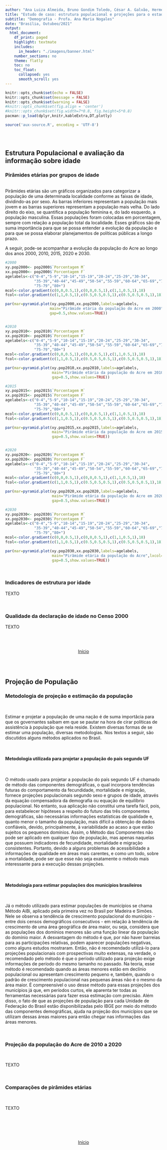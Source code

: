```yaml
---
author: "Ana Luiza Almeida, Bruno Gondim Toledo, César A. Galvão, Hermes Winarski"
title: "Estudo de caso: estrutura populacional e projeções para o estado do Acre"
subtitle: "Demografia - Profa. Ana Maria Nogales"
date: "Brasília, Outubeo/2021"
output:
  html_document:
    df_print: paged
    highlight: textmate
    includes:
      in_header: "./imagens/banner.html"
    number_sections: no
    theme: flatly
    toc: no
    toc_float:
      collapsed: yes
      smooth_scroll: yes
---
```


<!-- font-family: "Times New Roman", Times, serif; -->

<style type="text/css">
h1.title {
  font-size: 37px;
  text-align: center;
}

h3.subtitle {
  text-align: center;
}

h4.author { /* Header 4 - and the author and data headers use this too  */
  font-size: 18px;
  text-align: center;
}
h4.date { /* Header 4 - and the author and data headers use this too  */
  font-size: 18px;
  color: DarkBlue;
  text-align: center;
}
</style>

```r
knitr::opts_chunk$set(echo = FALSE)
knitr::opts_chunk$set(message = FALSE)
knitr::opts_chunk$set(warning = FALSE)
#knitr::opts_chunk$set(fig.align = 'center')
#knitr::opts_chunk$set(fig.width=7*0.8, fig.height=5*0.8)
pacman::p_load(dplyr,knitr,kableExtra,DT,plotly)

source('aux-source.R', encoding = 'UTF-8')

```





<br>

# {#inic .tabset}

## Estrutura Populacional e avaliação da informação sobre idade

### Pirâmides etárias por grupos de idade

<br>
Pirâmides etárias são um gráficos organizados para categorizar a população de uma determinada localidade conforme as faixas de idade, dividindo-as por sexo. As barras inferiores representam a população mais jovem e as barras superiores representam a população mais velha. Do lado direito do eixo, se quantifica a população feminina e, do lado esquerdo, a população masculina. Essas populações foram colocadas em porcentagem, sempre com relação a população total da localidade. Esses gráficos são de suma importância para que se possa entender a evolução da população e para que se possa elaborar planejamentos de políticas públicas a longo prazo.

A seguir, pode-se acompanhar a evolução da população do Acre ao longo dos anos  2000, 2010, 2015, 2020 e 2030.


```r
#2000
xy.pop2000<- pop2000$`Porcentagem M`
xx.pop2000<- pop2000$`Porcentagem F`
agelabels<-c("0-4","5-9","10-14","15-19","20-24","25-29","30-34",
             "35-39","40-44","45-49","50-54","55-59","60-64","65-69","70-74",
             "75-79","80+")
mcol<-color.gradient(c(0,0,0.5,1),c(0,0,0.5,1),c(1,1,0.5,1),18)
fcol<-color.gradient(c(1,1,0.5,1),c(0.5,0.5,0.5,1),c(0.5,0.5,0.5,1),18)

par(mar=pyramid.plot(xy.pop2000,xx.pop2000,labels=agelabels,
                    main="Pirâmide etária da população do Acre em 2000",lxcol=mcol,rxcol=fcol,
                    gap=0.5,show.values=TRUE))


#2010
xy.pop2010<- pop2010$`Porcentagem M`
xx.pop2010<- pop2010$`Porcentagem F`
agelabels<-c("0-4","5-9","10-14","15-19","20-24","25-29","30-34",
             "35-39","40-44","45-49","50-54","55-59","60-64","65-69","70-74",
             "75-79","80+")
mcol<-color.gradient(c(0,0,0.5,1),c(0,0,0.5,1),c(1,1,0.5,1),18)
fcol<-color.gradient(c(1,1,0.5,1),c(0.5,0.5,0.5,1),c(0.5,0.5,0.5,1),18)

par(mar=pyramid.plot(xy.pop2010,xx.pop2010,labels=agelabels,
                     main="Pirâmide etária da população do Acre em 2010",lxcol=mcol,rxcol=fcol,
                     gap=0.5,show.values=TRUE))

#2015
xy.pop2015<- pop2015$`Porcentagem M`
xx.pop2015<- pop2015$`Porcentagem F`
agelabels<-c("0-4","5-9","10-14","15-19","20-24","25-29","30-34",
             "35-39","40-44","45-49","50-54","55-59","60-64","65-69","70-74",
             "75-79","80+")
mcol<-color.gradient(c(0,0,0.5,1),c(0,0,0.5,1),c(1,1,0.5,1),18)
fcol<-color.gradient(c(1,1,0.5,1),c(0.5,0.5,0.5,1),c(0.5,0.5,0.5,1),18)

par(mar=pyramid.plot(xy.pop2015,xx.pop2015,labels=agelabels,
                     main="Pirâmide etária da população do Acre em 2015",lxcol=mcol,rxcol=fcol,
                     gap=0.5,show.values=TRUE))


#2020
xy.pop2020<- pop2020$`Porcentagem M`
xx.pop2020<- pop2020$`Porcentagem F`
agelabels<-c("0-4","5-9","10-14","15-19","20-24","25-29","30-34",
             "35-39","40-44","45-49","50-54","55-59","60-64","65-69","70-74",
             "75-79","80+")
mcol<-color.gradient(c(0,0,0.5,1),c(0,0,0.5,1),c(1,1,0.5,1),18)
fcol<-color.gradient(c(1,1,0.5,1),c(0.5,0.5,0.5,1),c(0.5,0.5,0.5,1),18)

par(mar=pyramid.plot(xy.pop2020,xx.pop2020,labels=agelabels,
                     main="Pirâmide etária da população do Acre em 2020",lxcol=mcol,rxcol=fcol,
                     gap=0.5,show.values=TRUE))

#2030
xy.pop2030<- pop2030$`Porcentagem M`
xx.pop2030<- pop2030$`Porcentagem F`
agelabels<-c("0-4","5-9","10-14","15-19","20-24","25-29","30-34",
             "35-39","40-44","45-49","50-54","55-59","60-64","65-69","70-74",
             "75-79","80+")
mcol<-color.gradient(c(0,0,0.5,1),c(0,0,0.5,1),c(1,1,0.5,1),18)
fcol<-color.gradient(c(1,1,0.5,1),c(0.5,0.5,0.5,1),c(0.5,0.5,0.5,1),18)

par(mar=pyramid.plot(xy.pop2030,xx.pop2030,labels=agelabels,
                     main="Pirâmide etária da população do Acre",lxcol=mcol,rxcol=fcol,
                     gap=0.5,show.values=TRUE))


```
<br>


### Indicadores de estrutura por idade

TEXTO

<br>

### Qualidade da declaração de idade no Censo 2000

TEXTO


<br>
<br>

<center>[Início](#inic) </center>

<br>
<br>


## Projeção de População

### Metodologia de projeção e estimação da população

<br>

Estimar e projetar a população de uma nação é de suma importâcia para que os governantes saibam em que se pautar na hora de cirar políticas de assistência à população que nela reside. Existem diversas formas de se estimar uma população, diversas metodologias. Nos textos a seguir, são discutidos alguns métodos aplicados no Brasil. 

<br>

#### Metodologia utilizada para projetar a população do país segundo UF

<br>

O método usado para projetar a população do país segundo UF é chamado de método das componentes demográficas, o qual incorpora tendências futuras do comportamento da fecundidade, mortalidade e migração, fornece projeções populacionais segundo sexo e grupos de idade, através da equação compensadora da demografia ou equação de equilíbrio populacional. No entanto, sua aplicação não constitui uma tarefa fácil, pois, para estabelecer hipóteses a respeito do futuro das três componentes demográficas, são necessárias informações estatísticas de qualidade e, quanto menor o tamanho da população, mais difícil a obtenção de dados confiáveis, devido, principalmente, à variabilidade ao acaso a que estão sujeitos os pequenos domínios. Assim, o Método das Componentes não pode ser aplicado em qualquer tipo de população, mas apenas naquelas que possuem indicadores de fecundidade, mortalidade e migração consistentes. Portanto, devido a alguns problemas de acessibilidade a informações de qualidade em áreas mais carentes, e como um todo, sobre a mortalidade, pode ser que esse não seja exatamente o método mais interessante para a execução dessas projeções. 

<br>

#### Metodologia para estimar populações dos municípios brasileiros

<br>

Já o método utilizado para estimar populações de municípios se chama Método AiBi, aplicado pela primeira vez no Brasil por Madeira e Simões. Nele se observa a tendência de crescimento populacional do município - entre dois censos demográficos consecutivos - em relação à tendência de crescimento de uma área geográfica de área maior, ou seja, considera que as populações dos domínios menores são uma função linear da população do domínio maior. A desvantagem do método é que, por não haver barreias para as participações relativas, podem aparecer populações negativas, como alguns estudos mostraram. Então, não é recomendado utilizá-lo para projeções populacionais com prospectivas muito extensas, na verdade, o recomendado pelo método é que o período utilizado para projeção exige informações de período do mesmo tamanho no passado. Na teoria, esse método é recomendado quando as áreas menores estão em declínio populacional ou apresentam crescimento pequeno e, também, quando o padrão de crescimento populacional nas pequenas áreas não é o mesmo da área maior. É compreensível o uso desse método para essas projeções dos municípios já que, em períodos curtos, ele aparenta ter todas as ferramentas necessárias para fazer essa estimação com precisão. Além disso, o fato de que as projeções de população para cada Unidade de Federação do Brasil estão disponibilizadas pelo IBGE por meio do método das componentes demográficas, ajuda na projeção dos municípios que se utilizam dessas áreas maiores para então chegar nas informações das áreas menores. 

<br>

### Projeção da população do Acre de 2010 a 2020


<br>

TEXTO

<br>


### Comparações de pirâmides etárias


<br>

TEXTO

<br>



<br>
<br>

<center>[Início](#inic) </center>

<br>
<br>





